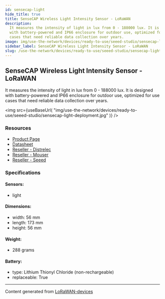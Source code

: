 ```yaml
---
id: sensecap-light
hide_title: true
title: SenseCAP Wireless Light Intensity Sensor - LoRaWAN
description:
  It measures the intensity of light in lux from 0 - 188000 lux. It is designed
  with battery-powered and IP66 enclosure for outdoor use, optimized for use
  cases that need reliable data collection over years.
image: img/use-the-network/devices/ready-to-use/seeed-studio/sensecap-light-deployment.jpg
sidebar_label: SenseCAP Wireless Light Intensity Sensor - LoRaWAN
slug: /use-the-network/devices/ready-to-use/seeed-studio/sensecap-light
---
```



## SenseCAP Wireless Light Intensity Sensor - LoRaWAN

It measures the intensity of light in lux from 0 - 188000 lux. It is designed
with battery-powered and IP66 enclosure for outdoor use, optimized for use cases
that need reliable data collection over years.

<img
  src={useBaseUrl(
    "img/use-the-network/devices/ready-to-use/seeed-studio/sensecap-light-deployment.jpg"
  )}
/>

### Resources

- [Product Page](https://www.seeedstudio.com/LoRaWAN-Light-Intensity-Sensor-EU868-p-4313.html)
- [Datasheet](https://files.seeedstudio.com/products/317990687/res/LoRaWAN%20Gateway%20and%20Wireless%20Sensor%20Catalog-V1.6%20NEW.pdf)
- [Reseller - Distrelec](https://www.distrelec.nl/en/sensecap-lorawan-wireless-light-intensity-sensor-ip66-868mhz-seeed-studio-114991727/p/30167648?q=sensecap&pos=3&origPos=3&origPageSize=50&track=true)
- [Reseller - Mouser](https://www.mouser.com/new/seeed-studio/seeed-sensecap-lora-light-intensity-sensor/)
- [Reseller - Seeed](https://www.seeedstudio.com/LoRaWAN-Light-Intensity-Sensor-EU868-p-4313.html)

### Specifications

#### Sensors:

- light

#### Dimensions:

- width: 56 mm
- length: 173 mm
- height: 56 mm

#### Weight:

- 288 grams

#### Battery:

- type: Lithium Thionyl Chloride (non-rechargeable)
- replaceable: True

---

Content generated from
[LoRaWAN-devices](https://github.com/TheThingsNetwork/lorawan-devices)

